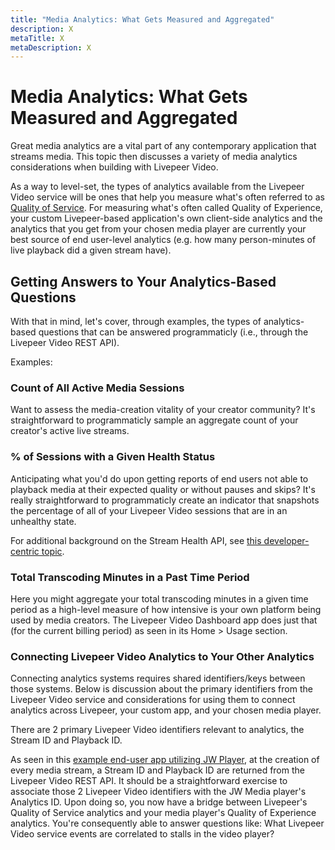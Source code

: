```yaml
---
title: "Media Analytics: What Gets Measured and Aggregated"
description: X
metaTitle: X
metaDescription: X
---
```


# Media Analytics: What Gets Measured and Aggregated
Great media analytics are a vital part of any contemporary application that streams media. This topic then discusses a variety of media analytics considerations when building with Livepeer Video.

As a way to level-set, the types of analytics available from the Livepeer Video service will be ones that help you measure what's often referred to as [Quality of Service](https://www.streamingmedia.com/Articles/ReadArticle.aspx?ArticleID=145718). For measuring what's often called Quality of Experience, your custom Livepeer-based application's own client-side analytics and the analytics that you get from your chosen media player are currently your best source of end user-level analytics (e.g. how many person-minutes of live playback did a given stream have).

## Getting Answers to Your Analytics-Based Questions

With that in mind, let's cover, through examples, the types of analytics-based questions that can be answered programmaticly (i.e., through the Livepeer Video REST API).

Examples:

### Count of All Active Media Sessions
Want to assess the media-creation vitality of your creator community? It's straightforward to programmaticly sample an aggregate count of your creator's active live streams.
### % of Sessions with a Given Health Status
Anticipating what you'd do upon getting reports of end users not able to playback media at their expected quality or without pauses and skips? It's really straightforward to programmaticly create an indicator that snapshots the percentage of all of your Livepeer Video sessions that are in an unhealthy state.

For additional background on the Stream Health API, see [this developer-centric topic](../developing-a-production-app/stream-health-candidate).
### Total Transcoding Minutes in a Past Time Period
Here you might aggregate your total transcoding minutes in a given time period as a high-level measure of how intensive is your own platform being used by media creators. The Livepeer Video Dashboard app does just that (for the current billing period) as seen in its Home > Usage section.

### Connecting Livepeer Video Analytics to Your Other Analytics
Connecting analytics systems requires shared identifiers/keys between those systems. Below is discussion about the primary identifiers from the Livepeer Video service and considerations for using them to connect analytics across Livepeer, your custom app, and your chosen media player.

There are 2 primary Livepeer Video identifiers relevant to analytics, the Stream ID and Playback ID.

As seen in this [example end-user app utilizing JW Player](https://github.com/livepeer/livepeer-jwplayer-demo/blob/main/pages/api/stream/index.ts#L120), at the creation of every media stream, a Stream ID and Playback ID are returned from the Livepeer Video REST API. It should be a straightforward exercise to associate those 2 Livepeer Video identifiers with the JW Media player's Analytics ID. Upon doing so, you now have a bridge between Livepeer's Quality of Service analytics and your media player's Quality of Experience analytics. You're consequently able to answer questions like: What Livepeer Video service events are correlated to stalls in the video player?

